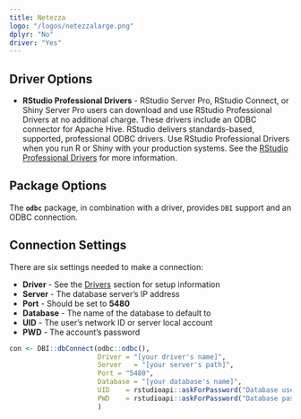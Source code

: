 ```yaml
---
title: Netezza
logo: "/logos/netezzalarge.png"
dplyr: "No"
driver: "Yes"
---
```


## Driver Options

- **RStudio Professional Drivers** - RStudio Server Pro, RStudio Connect, or Shiny Server Pro users can download and use RStudio Professional Drivers at no additional charge. These drivers include an ODBC connector for Apache Hive.  RStudio delivers standards-based, supported, professional ODBC drivers. Use RStudio Professional Drivers when you run R or Shiny with your production systems. See the [RStudio Professional Drivers](https://www.rstudio.com/products/drivers/) for more information. 

## Package Options

The **`odbc`** package, in combination with a driver, provides `DBI` support and an ODBC connection.

## Connection Settings

There are six settings needed to make a connection:

  - **Driver** - See the [Drivers](/drivers) section for setup information 
  - **Server** - The database server's IP address
  - **Port** - Should be set to **5480**
  - **Database** - The name of the database to default to
  - **UID** - The user's network ID or server local account
  - **PWD** - The account's password
  
```r

con <- DBI::dbConnect(odbc::odbc(),
                      Driver = "[your driver's name]",
                      Server   = "[your server's path]",
                      Port = "5480",
                      Database = "[your database's name]",
                      UID    = rstudioapi::askForPassword("Database user"),
                      PWD    = rstudioapi::askForPassword("Database password")
                      )
```



